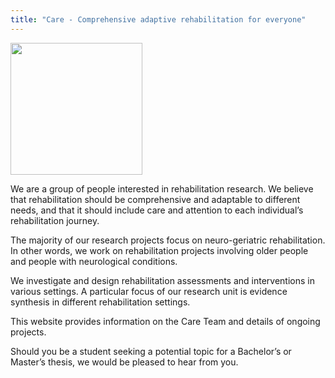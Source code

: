 ```yaml
---
title: "Care - Comprehensive adaptive rehabilitation for everyone"
---
```


![](fig/Care_logo_japan.jpeg){width="211"}

We are a group of people interested in rehabilitation research. We believe that rehabilitation should be comprehensive and adaptable to different needs, and that it should include care and attention to each individual's rehabilitation journey.

The majority of our research projects focus on neuro-geriatric rehabilitation. In other words, we work on rehabilitation projects involving older people and people with neurological conditions.

We investigate and design rehabilitation assessments and interventions in various settings. A particular focus of our research unit is evidence synthesis in different rehabilitation settings.

This website provides information on the Care Team and details of ongoing projects.

Should you be a student seeking a potential topic for a Bachelor's or Master's thesis, we would be pleased to hear from you.
